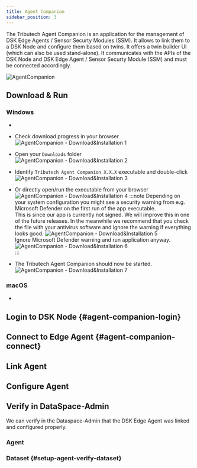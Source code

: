 ```yaml
---
title: Agent Companion
sidebar_position: 3
---
```


The Tributech Agent Companion is an application for the management of DSK Edge Agents / Sensor Securty Modules (SSM). It allows to link them to a DSK Node and configure them based on twins. It offers a twin builder UI (which can also be used stand-alone). It communicates with the APIs of the DSK Node and DSK Edge Agent / Sensor Securty Module (SSM) and must be connected accordingly.

![AgentCompanion](./img/agent-companion.png)

## Download & Run


### Windows
* <AgentCompanionDownloadWin/>
* Check download progress in your browser ![AgentCompanion - Download&Installation 1](./img/agent-companion-install-1.png)
* Open your `Downloads` folder
![AgentCompanion - Download&Installation 2](./img/agent-companion-install-2.png)
* Identify `Tributech Agent Companion X.X.X` executable and double-click
![AgentCompanion - Download&Installation 3](./img/agent-companion-install-3.png)
* Or directly open/run the executable from your browser
![AgentCompanion - Download&Installation 4](./img/agent-companion-install-4.png)
:::note
Depending on your system configuration you might see a security warning from e.g. Microsoft Defender on the first run of the app executable.  
This is since our app is currently not signed. We will improve this in one of the future releases. In the meanwhile we recommend that you check the file with your antivirus software and ignore the warning if everything looks good.
![AgentCompanion - Download&Installation 5](./img/agent-companion-install-5.png)  
Ignore Microsoft Defender warning and run application anyway.  
![AgentCompanion - Download&Installation 6](./img/agent-companion-install-6.png)  
:::

* The Tributech Agent Companion should now be started.
![AgentCompanion - Download&Installation 7](./img/agent-companion-install-7.png)

### macOS
* <AgentCompanionDownloadMac />

## Login to DSK Node {#agent-companion-login}

<AgentCompanionLogin/>

## Connect to Edge Agent {#agent-companion-connect}
<AgentCompanionConnect/>

## Link Agent
<AgentCompanionLink/>

## Configure Agent
<AgentCompanionConfigure/>

## Verify in DataSpace-Admin
We can verify in the Dataspace-Admin that the DSK Edge Agent was linked and configured properly.

### Agent
<AgentCompanionVerifyAgent />

### Dataset {#setup-agent-verify-dataset}
<AgentCompanionVerifyDataset />